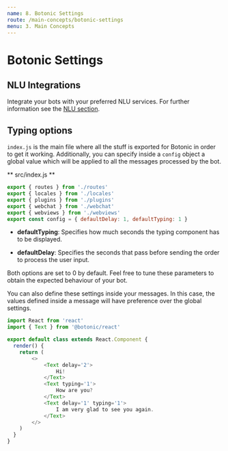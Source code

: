 ```yaml
---
name: 8. Botonic Settings
route: /main-concepts/botonic-settings
menu: 3. Main Concepts
---
```





# **Botonic Settings**

## NLU Integrations
Integrate your bots with your preferred NLU services. For further information see the [NLU section](/main-concepts/nlu).

## Typing options

`index.js` is the main file where all the stuff is exported for Botonic in order to get it working. 
Additionally, you can specify inside a `config` object a global value which will be applied to all the messages processed by the bot.

** src/index.js **
```javascript
export { routes } from './routes'
export { locales } from './locales'
export { plugins } from './plugins'
export { webchat } from './webchat'
export { webviews } from './webviews'
export const config = { defaultDelay: 1, defaultTyping: 1 }
```

* **defaultTyping**: Specifies how much seconds the typing component has to be displayed.
- **defaultDelay**: Specifies the seconds that pass before sending the order to process the user input.

Both options are set to 0 by default. Feel free to tune these parameters to obtain the expected behaviour of your bot.
  
You can also define these settings inside your messages. In this case, the values defined inside a message will have preference over the global settings.

```javascript
import React from 'react'
import { Text } from '@botonic/react'

export default class extends React.Component {
  render() {
    return (
        <>
            <Text delay='2'>
                Hi!
            </Text>
            <Text typing='1'>
                How are you?
            </Text>
            <Text delay='1' typing='1'>
                I am very glad to see you again.
            </Text>
        </>
    )
  }
}
```

<div style={{display:"flex", justifyContent:"space-between"}}>
  <PrevButton title="Internationalization" href="/main-concepts/i18n" />
  <NextButton title="Channels" href="/main-concepts/channels" />
</div>